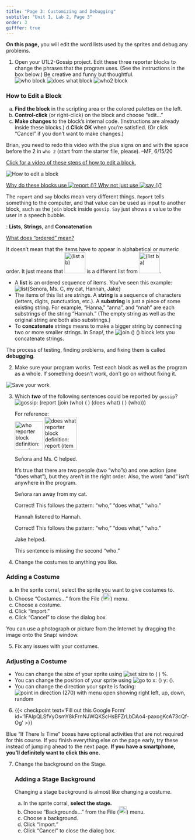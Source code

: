 ```yaml
---
title: "Page 3: Customizing and Debugging"
subtitle: "Unit 1, Lab 2, Page 3"
order: 3
gifffer: true
---
```


::: learn
**On this page,** you will edit the word lists used by the sprites and debug any problems.

:::


::: {#first .forYouToDo}

(@) Open your U1L2-Gossip project. Edit these three reporter blocks to change the phrases that the program uses. (See the instructions in the box below.) Be creative and funny but thoughtful.<br /> <img src="/img/1-introduction/who.png" title="who block" alt="who block" class="ms-4"/> <img src="/img/1-introduction/does-what.png" title="does what block" alt="does what block" class="inline"/> <img src="/img/1-introduction/who2.png" title="who2 block" alt="who2 block" class="inline"/>

::: narrower
### **How to Edit a Block**

a. **Find the block** in the scripting area or the colored palettes on the left.
b. **Control-click** (or right-click) on the block and choose "edit..."
c. **Make changes** to the block's internal code. (Instructions are already inside these blocks.)
d.**Click OK** when you're satisfied. (Or click "Cancel" if you don't want to make changes.)

::: endnote
::: todo
Brian, you need to redo this video with the plus signs on and with the space before the 2 in `who 2` (start from the starter file, please). --MF, 6/15/20
:::

<a href="#hint-edit-block" data-bs-toggle="collapse" title="Click for a video of these steps of how to edit a block.">Click for a video of these steps of how to edit a block.</a>

::: {#hint-edit-block .collapse}
::: {style="display:block;"}
<img src="/img/1-introduction/U1ImageVideoAddendum_img/U1L2P2-EditABlock.gif" title="How to edit a block" alt="How to edit a block"/>
:::
:::
:::
:::

</li>

</ol>
:::

::: endnote
<a href="#hint-report" data-bs-toggle="collapse" title="Why do these blocks use report? Why not just use say?">Why do these blocks use <img src="/img/blocks/report.png" title="report ()" alt="report ()" class="inline py-0"/>? Why not just use <img src="/img/blocks/say-empty-full-size.png" title="say ()" alt="say ()"/>?</a>

::: {#hint-report .collapse}
The `report` and `say` blocks mean very different things. `Report` tells something to the computer, and that value can be used as input to another block, such as the `join` block inside `gossip`. `Say` just shows a value to the user in a speech bubble.
:::
:::

::: vocabFullWidth
: **Lists**, **Strings**, and **Concatenation**

::: sidenoteBig
<a href="#ordered" data-bs-toggle="collapse" title='What does "ordered" mean?'>What does "ordered" mean?</a>

::: {#ordered .collapse}
It doesn't mean that the items have to appear in alphabetical or numeric order. It just means that <img src="/img/1-introduction/list-a-b.png" title="(list a b" alt="(list a b)" height="57"/> is a different list from <img src="/img/1-introduction/list-b-a.png" title="(list b a)" alt="(list b a)" height="57"/>.
:::
:::

- A **list** is an ordered sequence of items. You've seen this example:<br /> <img src="/img/1-introduction/list-from-who-result.png" title="list{Senora, Ms. C, my cat, Hannah, Jake}" alt="list{Senora, Ms. C, my cat, Hannah, Jake}" class="ms-4"/>
- The items of this list are <em>strings</em>. A **string** is a sequence of characters (letters, digits, punctuation, etc.). A **substring** is just a piece of some existing string. For example, "Hanna," "anna", and "nnah" are each substrings of the string "Hannah." (The empty string as well as the original string are both also substrings.)
- To **concatenate** strings means to make a bigger string by connecting two or more smaller strings. In Snap<em>!</em>, the <img src="/img/blocks/join()().png" title="join () ()" alt="join () ()" class="inline py-0"/> block lets you concatenate strings.

:::

::: forYouToDo

::: vocabBig
The process of testing, finding problems, and fixing them is called **debugging**.
:::

(@) Make sure your program works. Test each block as well as the program as a whole. If something doesn't work, don't go on without fixing it.

<img src="/img/icons/save-now.png" title="Save your work" alt="Save your work" class="inline"/>

(@) <!-- Question 1 -->
    ::: {.assessment-data type="multiplechoice" identifier="Which of the following sentences could be reported by gossip?" hasinlinefeedback="true" maxchoices="4" responseidentifier="ri1" shuffle="true"}
    ::: prompt

    Which <em>**two**</em> of the following sentences could be reported by `gossip`?<br /> <img src="/img/1-introduction/gossip-definition.png" title="gossip: (report (join (who) ( ) (does what) ( ) (who)))" alt="gossip: (report (join (who) ( ) (does what) ( ) (who)))" class="ms-4"/>

    ::: endnote
    For reference:<br > <img src="/img/1-introduction/who-block-definition.png" title="who reporter block definition: report (item (random) of (list (Señora) (Ms. C) (my cat) (Hannah) (Jake)))" alt="who reporter block definition: report (item (random) of (list (Señora) (Ms. C) (my cat) (Hannah) (Jake)))" class="ms-4" height="77px"/> <img src="/img/1-introduction/does-what-block-definition.png" title="does what reporter block definition: report (item (random) of (list (listened to) (loves) (ran away from) (helped) (is in a band with)))" alt="does what reporter block definition: report (item (random) of (list (listened to) (loves) (ran away from) (helped) (is in a band with)))" class="ms-4" height="89px"/>
    :::
    :::

    ::: {.choice identifier="c1"}
    ::: text
    Señora and Ms. C helped.
    :::

    ::: feedback
    It's true that there are two people (two "who"s) and one action (one "does what"), but they aren't in the right order. Also, the word "and" isn't anywhere in the program.
    :::
    :::

    ::: {.choice identifier="c2"}
    ::: text
    Señora ran away from my cat.
    :::

    ::: feedback
    Correct! This follows the pattern: "who," "does what," "who."
    :::
    :::

    ::: {.choice identifier="c3"}
    ::: text
    Hannah listened to Hannah.
    :::

    ::: feedback
    Correct! This follows the pattern: "who," "does what," "who."
    :::
    :::

    ::: {.choice identifier="c4"}
    ::: text
    Jake helped.
    :::

    ::: feedback
    This sentence is missing the second "who."
    :::
    :::

    ::: {.responseDeclaration identifier="ri1"}
    ::: {.correctResponse identifier="c2"}
    :::

    ::: {.correctResponse identifier="c3"}
    :::
    :::
    :::

(@) Change the costumes to anything you like.

::: narrower
### **Adding a Costume**

<ol type="a">

<li>In the sprite corral, select the sprite you want to give costumes to.</li>

<li>Choose "Costumes..." from the File (<img src="/img/1-introduction/file_button.png" title="File button" alt="File button" style="height:1.5em;"/>) menu.</li>

<li>Choose a costume.</li>

<li>Click "Import."</li>

<li>Click "Cancel" to close the dialog box.</li>

</ol>
:::

::: endnote
You can use a photograph or picture from the Internet by dragging the image onto the Snap<i>!</i> window.
:::

(@) Fix any issues with your costumes.

::: narrower
### **Adjusting a Costume**

- You can change the size of your sprite using <img src="/img/blocks/set-size-empty.png" title="set size to ( ) %" alt="set size to ( ) %" class="inline py-0"/>.
- You can change the position of your sprite using <img src="/img/blocks/go-to-x-y.png" title="go to x: () y: ()" alt="go to x: () y: ()" class="inline py-0"/>.
- You can change the direction your sprite is facing:<br /> <img src="/img/1-introduction/point-in-direction-menu-showing.png" title="point in direction (270) with menu open showing right left, up, down, random" alt="point in direction (270) with menu open showing right left, up, down, random" class="ms-4"/><br>
:::

(@) {{< checkpoint text='Fill out this Google Form' id='1FAIpQLSfVyOsmY8kFrnNJWQKScHsBFZrLbDAo4-paxogKcA73cQf-Og' >}}

:::

::: endnote
Blue "If There Is Time" boxes have optional activities that are not required for this course. If you finish everything else on the page early, try these instead of jumping ahead to the next page. **If you have a smartphone, you'll definitely want to click this one.**
:::

::: ifTime
<ol start="7">

<li>

Change the background on the Stage.<br />

::: narrowblue
### **Adding a Stage Background**

::: endnote
Changing a stage background is almost like changing a costume.
:::

<ol type="a">

<li>In the sprite corral, **select the stage.**</li>

<li>Choose "Backgrounds..." from the File (<img src="/img/1-introduction/file_button.png" title="File button" alt="File button" style="height:1.5em;"/>) menu.</li>

<li>Choose a background.</li>

<li>Click "Import."</li>

<li>Click "Cancel" to close the dialog box.</li>

</ol>
:::

</li>

</ol>
:::
